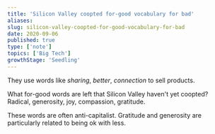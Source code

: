 ```yaml
---
title: 'Silicon Valley coopted for-good vocabulary for bad'
aliases: 
slug: silicon-valley-coopted-for-good-vocabulary-for-bad
date: 2020-09-06
published: true
type: ['note']
topics: ['Big Tech']
growthStage: 'Seedling'
---
```


They use words like _sharing_, _better_, _connection_ to sell products.

What for-good words are left that Silicon Valley haven't yet coopted? Radical, generosity, joy, compassion, gratitude.

These words are often anti-capitalist. Gratitude and generosity are particularly related to being ok with less.
